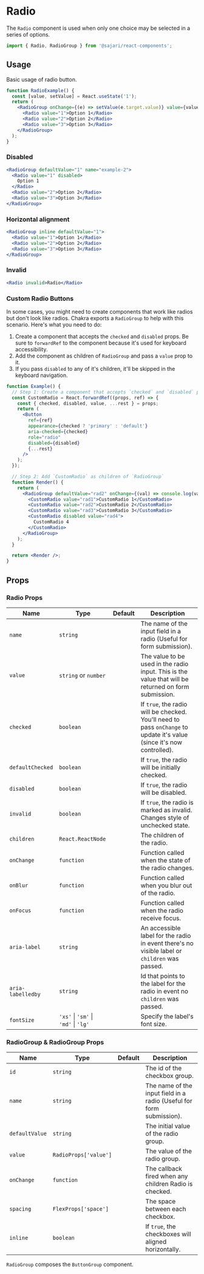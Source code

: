 
<SEO title="Radio" description="Radio buttons are used when only one choice may be selected in a series of options." />

# Radio

The `Radio` component is used when only one choice may be selected in a series of options.

```js
import { Radio, RadioGroup } from '@sajari/react-components';
```

## Usage

Basic usage of radio button.

```jsx
function RadioExample() {
  const [value, setValue] = React.useState('1');
  return (
    <RadioGroup onChange={(e) => setValue(e.target.value)} value={value} name="example-1">
      <Radio value="1">Option 1</Radio>
      <Radio value="2">Option 2</Radio>
      <Radio value="3">Option 3</Radio>
    </RadioGroup>
  );
}
```

### Disabled

```jsx
<RadioGroup defaultValue="1" name="example-2">
  <Radio value="1" disabled>
    Option 1
  </Radio>
  <Radio value="2">Option 2</Radio>
  <Radio value="3">Option 3</Radio>
</RadioGroup>
```

### Horizontal alignment

```jsx
<RadioGroup inline defaultValue="1">
  <Radio value="1">Option 1</Radio>
  <Radio value="2">Option 2</Radio>
  <Radio value="3">Option 3</Radio>
</RadioGroup>
```

### Invalid

```jsx
<Radio invalid>Radio</Radio>
```

### Custom Radio Buttons

In some cases, you might need to create components that work like radios but
don't look like radios. Chakra exports a `RadioGroup` to help with this
scenario. Here's what you need to do:

1. Create a component that accepts the `checked` and `disabled` props. Be
   sure to `forwardRef` to the component because it's used for keyboard
   accessibility.
2. Add the component as children of `RadioGroup` and pass a `value` prop
   to it.
3. If you pass `disabled` to any of it's children, it'll be skipped in the
   keyboard navigation.

```jsx
function Example() {
  // Step 1: Create a component that accepts `checked` and `disabled` prop
  const CustomRadio = React.forwardRef((props, ref) => {
    const { checked, disabled, value, ...rest } = props;
    return (
      <Button
        ref={ref}
        appearance={checked ? 'primary' : 'default'}
        aria-checked={checked}
        role="radio"
        disabled={disabled}
        {...rest}
      />
    );
  });

  // Step 2: Add `CustomRadio` as children of `RadioGroup`
  function Render() {
    return (
      <RadioGroup defaultValue="rad2" onChange={(val) => console.log(val)} inline>
        <CustomRadio value="rad1">CustomRadio 1</CustomRadio>
        <CustomRadio value="rad2">CustomRadio 2</CustomRadio>
        <CustomRadio value="rad3">CustomRadio 3</CustomRadio>
        <CustomRadio disabled value="rad4">
          CustomRadio 4
        </CustomRadio>
      </RadioGroup>
    );
  }

  return <Render />;
}
```

## Props

### Radio Props

| Name              | Type                                 | Default | Description                                                                                                            |
| ----------------- | ------------------------------------ | ------- | ---------------------------------------------------------------------------------------------------------------------- |
| `name`            | `string`                             |         | The name of the input field in a radio (Useful for form submission).                                                   |
| `value`           | `string` or `number`                 |         | The value to be used in the radio input. This is the value that will be returned on form submission.                   |
| `checked`         | `boolean`                            |         | If `true`, the radio will be checked. You'll need to pass `onChange` to update it's value (since it's now controlled). |
| `defaultChecked`  | `boolean`                            |         | If `true`, the radio will be initially checked.                                                                        |
| `disabled`        | `boolean`                            |         | If `true`, the radio will be disabled.                                                                                 |
| `invalid`         | `boolean`                            |         | If `true`, the radio is marked as invalid. Changes style of unchecked state.                                           |
| `children`        | `React.ReactNode`                    |         | The children of the radio.                                                                                             |
| `onChange`        | `function`                           |         | Function called when the state of the radio changes.                                                                   |
| `onBlur`          | `function`                           |         | Function called when you blur out of the radio.                                                                        |
| `onFocus`         | `function`                           |         | Function called when the radio receive focus.                                                                          |
| `aria-label`      | `string`                             |         | An accessible label for the radio in event there's no visible label or `children` was passed.                          |
| `aria-labelledby` | `string`                             |         | Id that points to the label for the radio in event no `children` was passed.                                           |
| `fontSize`        | `'xs'` \| `'sm'` \| `'md'` \| `'lg'` |         | Specify the label's font size.                                                                                         |

### RadioGroup & RadioGroup Props

| Name           | Type                  | Default | Description                                                          |
| -------------- | --------------------- | ------- | -------------------------------------------------------------------- |
| `id`           | `string`              |         | The id of the checkbox group.                                        |
| `name`         | `string`              |         | The name of the input field in a radio (Useful for form submission). |
| `defaultValue` | `string`              |         | The initial value of the radio group.                                |
| `value`        | `RadioProps['value']` |         | The value of the radio group.                                        |
| `onChange`     | `function`            |         | The callback fired when any children Radio is checked.               |
| `spacing`      | `FlexProps['space']`  |         | The space between each checkbox.                                     |
| `inline`       | `boolean`             |         | If `true`, the checkboxes will aligned horizontally.                 |

`RadioGroup` composes the `ButtonGroup` component.
